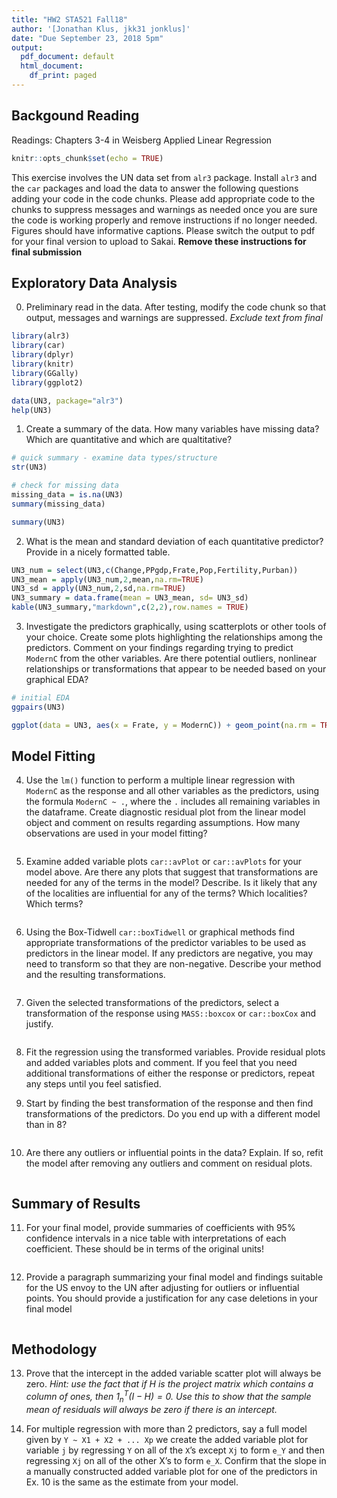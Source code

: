```yaml
---
title: "HW2 STA521 Fall18"
author: '[Jonathan Klus, jkk31 jonklus]'
date: "Due September 23, 2018 5pm"
output:
  pdf_document: default
  html_document:
    df_print: paged
---
```


## Backgound Reading

Readings: Chapters 3-4 in Weisberg Applied Linear Regression


```r
knitr::opts_chunk$set(echo = TRUE)
```

This exercise involves the UN data set from `alr3` package. Install `alr3` and the `car` packages and load the data to answer the following questions adding your code in the code chunks.  Please add appropriate code to the chunks to suppress messages and warnings as needed once you are sure the code is working properly and remove instructions if no longer needed. Figures should have informative captions. Please switch the output to pdf for your final version to upload to Sakai. **Remove these instructions for final submission**


## Exploratory Data Analysis

0.  Preliminary read in the data.  After testing, modify the code chunk so that output, messages and warnings are suppressed.  *Exclude text from final*

```r
library(alr3)
library(car)
library(dplyr)
library(knitr)
library(GGally)
library(ggplot2)

data(UN3, package="alr3")
help(UN3) 
```


1. Create a summary of the data.  How many variables have missing data?  Which are quantitative and which are qualtitative?

```r
# quick summary - examine data types/structure
str(UN3)

# check for missing data
missing_data = is.na(UN3)
summary(missing_data)
```

```r
summary(UN3)
```

2. What is the mean and standard deviation of each quantitative predictor?  Provide in a nicely formatted table.

```r
UN3_num = select(UN3,c(Change,PPgdp,Frate,Pop,Fertility,Purban))
UN3_mean = apply(UN3_num,2,mean,na.rm=TRUE)
UN3_sd = apply(UN3_num,2,sd,na.rm=TRUE)
UN3_summary = data.frame(mean = UN3_mean, sd= UN3_sd)
kable(UN3_summary,"markdown",c(2,2),row.names = TRUE)
```


3. Investigate the predictors graphically, using scatterplots or other tools of your choice. Create some plots
highlighting the relationships among the predictors. Comment
on your findings regarding trying to predict `ModernC` from the other variables.  Are there potential outliers, nonlinear relationships or transformations that appear to be needed based on your graphical EDA?

```r
# initial EDA
ggpairs(UN3)
```

```r
ggplot(data = UN3, aes(x = Frate, y = ModernC)) + geom_point(na.rm = TRUE) + labs(title = "Contraceptive Use vs. Adult Female Economic Activity", caption = "% females using modern contraception plotted against % females >15 years that are economically active for each country in UN3 data")
```

## Model Fitting

4.  Use the `lm()` function to perform a multiple linear regression with `ModernC` as the response and all other variables as the predictors, using the formula `ModernC ~ .`, where the `.` includes all remaining variables in the dataframe.  Create  diagnostic residual plot from the linear model object and comment on results regarding assumptions.  How many observations are used in your model fitting?

```r

```

5. Examine added variable plots `car::avPlot` or `car::avPlots`  for your model above. Are there any plots that suggest that transformations are needed for any of the terms in the model? Describe. Is it likely that any of the localities are influential for any of the terms?  Which localities?  Which terms?  

```r

```

6.  Using the Box-Tidwell  `car::boxTidwell` or graphical methods find appropriate transformations of the predictor variables to be used as predictors in the linear model.  If any predictors are negative, you may need to transform so that they are non-negative.  Describe your method and  the resulting transformations.


```r

```

7. Given the selected transformations of the predictors, select a transformation of the response using `MASS::boxcox` or `car::boxCox` and justify.


```r

```

8.  Fit the regression using the transformed variables.  Provide residual plots and added variables plots and comment.  If you feel that you need additional transformations of either the response or predictors, repeat any steps until you feel satisfied.

9. Start by finding the best transformation of the response and then find transformations of the predictors.  Do you end up with a different model than in 8?


```r

```

10.  Are there any outliers or influential points in the data?  Explain.  If so, refit the model after removing any outliers and comment on residual plots.


```r

```

## Summary of Results

11. For your final model, provide summaries of coefficients with 95% confidence intervals in a nice table with interpretations of each coefficient.  These should be in terms of the original units! 


```r

```


12. Provide a paragraph summarizing your final model  and findings suitable for the US envoy to the UN after adjusting for outliers or influential points.   You should provide a justification for any case deletions in your final model


```r

```


## Methodology

    
13. Prove that the intercept in the added variable scatter plot will always be zero.  _Hint:  use the fact that if $H$ is the project matrix which contains a column of ones, then $1_n^T (I - H) = 0$.  Use this to show that the sample mean of residuals will always be zero if there is an intercept._


14. For multiple regression with more than 2 predictors, say a full model given by `Y ~ X1 + X2 + ... Xp`   we create the added variable plot for variable `j` by regressing `Y` on all of the `X`'s except `Xj` to form `e_Y` and then regressing `Xj` on all of the other X's to form `e_X`.  Confirm that the slope in a manually constructed added variable plot for one of the predictors  in Ex. 10 is the same as the estimate from your model. 
